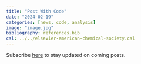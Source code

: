 ```yaml
---
title: "Post With Code"
date: "2024-02-19"
categories: [news, code, analysis]
image: "image.jpg"
bibliography: references.bib
csl: ../../elsevier-american-chemical-society.csl
---
```


:::{.callout-tip}

Subscribe [here](https://bytesizedchem.substack.com/subscribe) to stay updated on coming posts.

:::